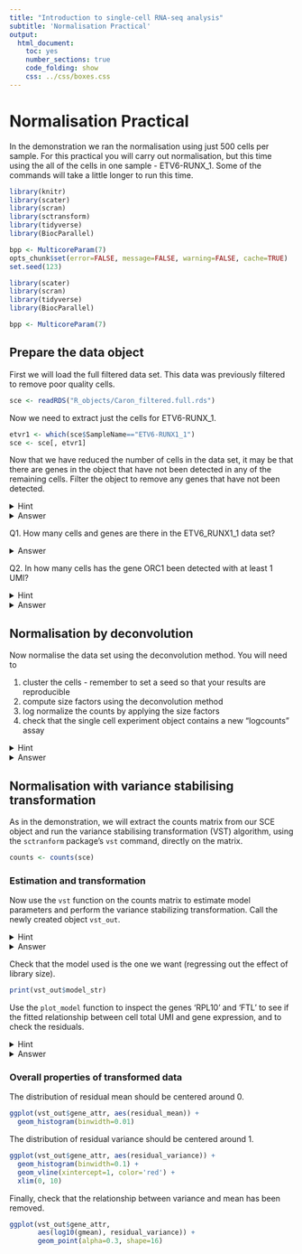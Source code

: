 ```yaml
---
title: "Introduction to single-cell RNA-seq analysis"
subtitle: 'Normalisation Practical'
output:
  html_document:
    toc: yes
    number_sections: true
    code_folding: show 
    css: ../css/boxes.css
---
```


# Normalisation Practical

In the demonstration we ran the normalisation using just 500 cells per sample.
For this practical you will carry out normalisation, but this time using the 
all of the cells in one sample - ETV6-RUNX_1. Some of the commands will take a
little longer to run this time.

```r
library(knitr)
library(scater)
library(scran)
library(sctransform)
library(tidyverse)
library(BiocParallel)

bpp <- MulticoreParam(7)
opts_chunk$set(error=FALSE, message=FALSE, warning=FALSE, cache=TRUE)
set.seed(123)
```

```r
library(scater)
library(scran)
library(tidyverse)
library(BiocParallel)

bpp <- MulticoreParam(7)
```

## Prepare the data object

First we will load the full filtered data set. This data was previously filtered
to remove poor quality cells.

```r
sce <- readRDS("R_objects/Caron_filtered.full.rds")
```

Now we need to extract just the cells for ETV6-RUNX_1.

```r
etvr1 <- which(sce$SampleName=="ETV6-RUNX1_1")
sce <- sce[, etvr1]
```

:::exercise 

Now that we have reduced the number of cells in the data set, it may be that
there are genes in the object that have not been detected in any of the 
remaining cells. Filter the object to remove any genes that have not been 
detected.

<details><summary>Hint</summary>

Any gene that has not been detected will have total UMI count across all cells
of zero. You can use `rowSums` on the `counts` matrix of the single cell object
to determine the total counts for each each gene. Then keep only rows with total
counts greater than 0.

</details>

<details><summary>Answer</summary>

```r
detected_genes <- rowSums(counts(sce)) > 0
sce <- sce[detected_genes,]
```

</details>

Q1. How many cells and genes are there in the ETV6_RUNX1_1 data set?

<details><summary>Answer</summary>

```r
dim(sce)
```

or

```r
sce
```


There are `r ncol(sce)` cells remaining and `r nrow(sce)` genes detected.

</details>

Q2. In how many cells has the gene ORC1 been detected with at least 1 UMI?

<details><summary>Hint</summary>

You will need to search the `rowData` of the single cell experiment 
object to determine which row of the `counts` matrix contains the data for the
gene ORC1. 

You can either use the row name (in this case the Ensembl ID) or the row number
to retrieve the counts for ORC1 from the counts matrix. You can then determine
how many of these are greater than 0.

</details>

<details><summary>Answer</summary>

```r
orc1_row <- which(rowData(sce)$Symbol == "ORC1")
sum(counts(sce)[orc1_row, ] > 0)
```

</details>

:::

## Normalisation by deconvolution

:::exercise 

Now normalise the data set using the deconvolution method. You will need to

1. cluster the cells - remember to set a seed so that your results are
reproducible
2. compute size factors using the deconvolution method  
3. log normalize the counts by applying the size factors  
4. check that the single cell experiment object contains a new "logcounts" assay

<details><summary>Hint</summary>

These are the commands you will need to use for each step:

1. cluster the cells: `quickCluster`
2. compute size factors: `computePooledFactors`
3. log normalize the counts: `logNormCounts`
4. check assay: `assayNames`

</details>

<details><summary>Answer</summary>

### Cluster cells

```r
set.seed(100) 
clust <- quickCluster(sce, BPPARAM = bpp)
```

### Compute size factors

```r
sce <- computePooledFactors(sce,
			 clusters = clust,
			 min.mean = 0.1,
			 BPPARAM = bpp)
```

### Apply size factors

```r
sce <- logNormCounts(sce)
```

### Check assays

```r
assayNames(sce)
```

</details>

:::

## Normalisation with variance stabilising transformation

As in the demonstration, we will extract the counts matrix from our SCE object
and run the variance stabilising transformation (VST) algorithm, using the
`sctranform` package's `vst` command, directly on the matrix.

```r
counts <- counts(sce)
```

### Estimation and transformation

:::exercise 

Now use the `vst` function on the counts matrix to estimate model parameters and
perform the variance stabilizing transformation. Call the newly created object
`vst_out`.

<details><summary>Hint</summary>

You will need to provide 4 arguments:

* `umi` - The matrix of UMI counts with genes as rows and cells as columns  
* `latent_var` - The independent variables to regress out as a character vector
- in this case this should be 'log_umi'
* `return_gene_attr` - set to 'TRUE'
* `return_cell_attr` - set to 'TRUE' 

</details>

<details><summary>Answer</summary>

```r
set.seed(44)
vst_out <- vst(umi = counts,
               latent_var = 'log_umi',
               return_gene_attr = TRUE,
               return_cell_attr = TRUE
  )
```


```r
set.seed(44)
vst_out <- vst(umi = counts,
               latent_var = 'log_umi',
               return_gene_attr = TRUE,
               return_cell_attr = TRUE,
               verbosity = 0
  )
```

</details>

:::

Check that the model used is the one we want (regressing out the effect of 
library size).

```r
print(vst_out$model_str)
```

:::exercise

Use the `plot_model` function to inspect the genes 'RPL10' and 'FTL' to see if
the fitted relationship between cell total UMI and gene expression, and to 
check the residuals.

<details><summary>Hint</summary>

First you will need to retrieve the Ensembl IDs for each of the genes from the
`rowData` of the original sce object.

The `plot_model` function requires four arguments:

+ `x` - the output of `vst`
+ `umi` - the counts matrix that `vst` was run on
+ `goi` - the IDs of the **g**enes **o**f **i**nterest - these should match the
rownames of the original counts matrix. In our case these should be Ensembl IDS
+ `plot_residual` - set this to `TRUE`

</details>

<details><summary>Answer</summary>

```r
ensId <- rowData(sce) %>%
	as.data.frame %>%
	filter(Symbol %in% c('RPL10', 'FTL')) %>%
  pull("ID")

plot_model(x = vst_out,
           umi = counts,
           goi = ensId,
           plot_residual = TRUE)
```

</details>

:::

### Overall properties of transformed data

The distribution of residual mean should be centered around 0.

```r
ggplot(vst_out$gene_attr, aes(residual_mean)) +
  geom_histogram(binwidth=0.01)
```

The distribution of residual variance should be centered around 1.

```r
ggplot(vst_out$gene_attr, aes(residual_variance)) +
  geom_histogram(binwidth=0.1) +
  geom_vline(xintercept=1, color='red') +
  xlim(0, 10)
```

Finally, check that the relationship between variance and mean has been removed.

```r
ggplot(vst_out$gene_attr,
       aes(log10(gmean), residual_variance)) +
       geom_point(alpha=0.3, shape=16)
```
